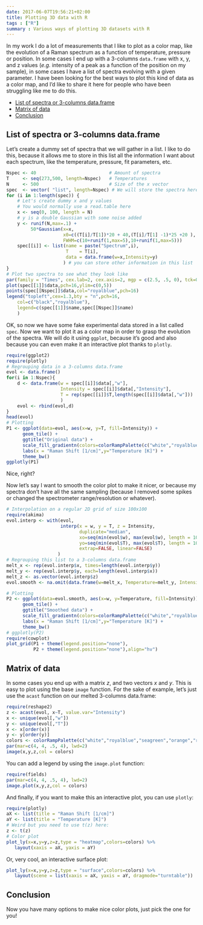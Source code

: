 ```yaml
---
date: 2017-06-07T19:56:21+02:00
title: Plotting 3D data with R
tags : ["R"]
summary : Various ways of plotting 3D datasets with R
---
```


In my work I do a lot of measurements that I like to plot as a color map, like the evolution of a Raman spectrum as a function of temperature, pressure or position. In some cases I end up with a 3-columns `data.frame` with x, y, and z values (_e.g._ intensity of a peak as a function of the position on my sample), in some cases I have a list of spectra evolving with a given parameter. I have been looking for the best ways to plot this kind of data as a color map, and I'd like to share it here for people who have been struggling like me to do this.

<!-- MarkdownTOC -->

- [List of spectra or 3-columns data.frame](#list-of-spectra-or-3-columns-dataframe)
- [Matrix of data](#matrix-of-data)
- [Conclusion](#conclusion)

<!-- /MarkdownTOC -->



## List of spectra or 3-columns data.frame

Let's create a dummy set of spectra that we will gather in a list. I like to do this, because it allows me to store in this list all the information I want about each spectrum, like the temperature, pressure, fit parameters, etc.

```r
Nspec <- 40                           # Amount of spectra
T     <- seq(273,500, length=Nspec)   # Temperatures
N     <- 500                          # Size of the x vector
spec  <- vector( "list", length=Nspec) # We will store the spectra here
for (i in 1:length(spec)) {
    # Let's create dummy x and y values
    # You would normally use a read.table here 
    x <- seq(0, 100, length = N)
    # y is a double Gaussian with some noise added
    y <- runif(N,max=.1) +
         50*Gaussian(x=x, 
                     x0=c((T[i]/T[1])*20 + 40,(T[i]/T[1] -1)*25 +20 ), 
                     FWHM=c(10+runif(1,max=5),10+runif(1,max=5)))
    spec[[i]] <- list(name = paste("Spectrum",i),
                      T    = T[i],
                      data = data.frame(w=x,Intensity=y) 
                     ) # you can store other information in this list
}
# Plot two spectra to see what they look like
par(family = "Times", cex.lab=2, cex.axis=2, mgp = c(2.5, .5, 0), tck=0.02, mar=c(4, 4, .5, .5), lwd=3)
plot(spec[[1]]$data,pch=16,ylim=c(0,5))
points(spec[[Nspec]]$data,col="royalblue",pch=16)
legend("topleft",cex=1.3,bty = "n",pch=16,
    col=c("black","royalblue"),
    legend=c(spec[[1]]$name,spec[[Nspec]]$name)
    )
```
OK, so now we have some fake experimental data stored in a list called `spec`. Now we want to plot it as a color map in order to grasp the evolution of the spectra. We will do it using `ggplot`, because it's good and also because you can even make it an interactive plot thanks to `plotly`.

```r
require(ggplot2)
require(plotly)
# Regrouping data in a 3-columns data.frame
evol <- data.frame()
for(i in 1:Nspec){
    d <- data.frame(w = spec[[i]]$data[,"w"],
                    Intensity = spec[[i]]$data[,"Intensity"],
                    T = rep(spec[[i]]$T,length(spec[[i]]$data[,"w"]))
                    )
    evol <- rbind(evol,d)
}
head(evol)
# Plotting
P1 <- ggplot(data=evol, aes(x=w, y=T, fill=Intensity)) + 
      geom_tile() +
      ggtitle("Original data") + 
      scale_fill_gradientn(colors=colorRampPalette(c("white","royalblue","seagreen","orange","red","brown"))(500),name="Intensity\n[arb. units]") +
      labs(x = "Raman Shift [1/cm]",y="Temperature [K]") +
      theme_bw()
ggplotly(P1)
```
Nice, right?  

Now let's say I want to smooth the color plot to make it nicer, or because my spectra don't have all the same sampling (because I removed some spikes or changed the spectrometer range/resolution or whatever).

```r
# Interpolation on a regular 2D grid of size 100x100
require(akima)
evol.interp <- with(evol, 
                    interp(x = w, y = T, z = Intensity, 
                           duplicate="median",
                           xo=seq(min(evol$w), max(evol$w), length = 100),
                           yo=seq(min(evol$T), max(evol$T), length = 100),
                           extrap=FALSE, linear=FALSE)
                   )
# Regrouping this list to a 3-columns data.frame
melt_x <- rep(evol.interp$x, times=length(evol.interp$y))
melt_y <- rep(evol.interp$y, each=length(evol.interp$x))
melt_z <- as.vector(evol.interp$z)
evol.smooth <- na.omit(data.frame(w=melt_x, Temperature=melt_y, Intensity=melt_z))

# Plotting
P2 <- ggplot(data=evol.smooth, aes(x=w, y=Temperature, fill=Intensity)) + 
      geom_tile() + 
      ggtitle("Smoothed data") +
      scale_fill_gradientn(colors=colorRampPalette(c("white","royalblue","seagreen","orange","red","brown"))(500), name="Intensity\n[arb. units]") +
      labs(x = "Raman Shift [1/cm]",y="Temperature [K]") +
      theme_bw()
# ggplotly(P2)
require(cowplot)
plot_grid(P1 + theme(legend.position="none"), 
          P2 + theme(legend.position="none"),align="hv")
```


## Matrix of data

In some cases you end up with a matrix _z_, and two vectors _x_ and _y_. This is easy to plot using the base `image` function. For the sake of example, let's just use the `acast` function on our melted 3-columns data.frame:

```r
require(reshape2)
z <- acast(evol, x~T, value.var="Intensity")
x <- unique(evol[,"w"])
y <- unique(evol[,"T"])
x <- x[order(x)]
y <- y[order(y)]
colors <- colorRampPalette(c("white","royalblue","seagreen","orange","red","brown"))(500)
par(mar=c(4, 4, .5, 4), lwd=2)
image(x,y,z,col = colors)
```
You can add a legend by using the `image.plot` function:
```r
require(fields)
par(mar=c(4, 4, .5, 4), lwd=2)
image.plot(x,y,z,col = colors)
```
And finally, if you want to make this an interactive plot, you can use `plotly`:
```r
require(plotly)
aX <- list(title = "Raman Shift [1/cm]")
aY <- list(title = "Temperature [K]")
# Weird but you need to use t(z) here:
z <- t(z)
# Color plot
plot_ly(x=x,y=y,z=z,type = "heatmap",colors=colors) %>% 
   layout(xaxis = aX, yaxis = aY)
```
Or, very cool, an interactive surface plot:
```r
plot_ly(x=x,y=y,z=z,type = "surface",colors=colors) %>%
   layout(scene = list(xaxis = aX, yaxis = aY, dragmode="turntable"))
```

## Conclusion

Now you have many options to make nice color plots, just pick the one for you!
